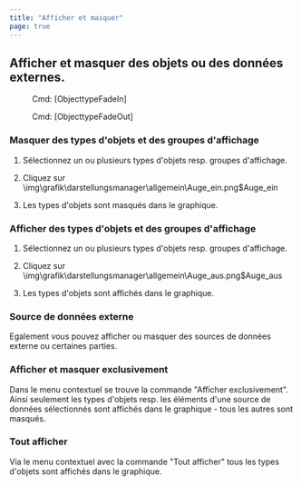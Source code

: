 ```yaml
---
title: "Afficher et masquer"
page: true
---
```

## Afficher et masquer des objets<GeoMapper> ou des donn&#233;es externes</GeoMapper>.
<GeoDesigner> <Menu> Cmd: [ObjecttypeFadeIn] </Menu> 
 <Menu> Cmd: [ObjecttypeFadeOut] </Menu> 
</GeoDesigner>

### Masquer des types d&#39;objets et des groupes d&#39;affichage

1.  S&#233;lectionnez un ou plusieurs types d&#39;objets resp. groupes d&#39;affichage. 

2.  Cliquez sur<Image>\img\grafik\darstellungsmanager\allgemein\Auge_ein.png$Auge_ein</Image>
3.  Les types d&#39;objets sont masqu&#233;s dans le graphique.




### Afficher des types d&#39;objets et des groupes d&#39;affichage

1.  S&#233;lectionnez un ou plusieurs types d&#39;objets resp. groupes d&#39;affichage. 

2.  Cliquez sur<Image>\img\grafik\darstellungsmanager\allgemein\Auge_aus.png$Auge_aus</Image>
3.  Les types d&#39;objets sont affich&#233;s dans le graphique.




<GeoMapper>

### Source de donn&#233;es externe
Egalement vous pouvez afficher ou masquer des sources de donn&#233;es externe ou certaines parties.
</GeoMapper>


### Afficher et masquer exclusivement
Dans le menu contextuel se trouve la commande &quot;Afficher exclusivement&quot;. Ainsi seulement les types d&#39;objets<GeoMapper> resp. les &#233;l&#233;ments d&#39;une source de donn&#233;es</GeoMapper> s&#233;lectionn&#233;s sont affich&#233;s dans le graphique - tous les autres sont masqu&#233;s.

### Tout afficher
Via le menu contextuel avec la commande &quot;Tout afficher&quot; tous les types d&#39;objets sont affich&#233;s dans le graphique.
